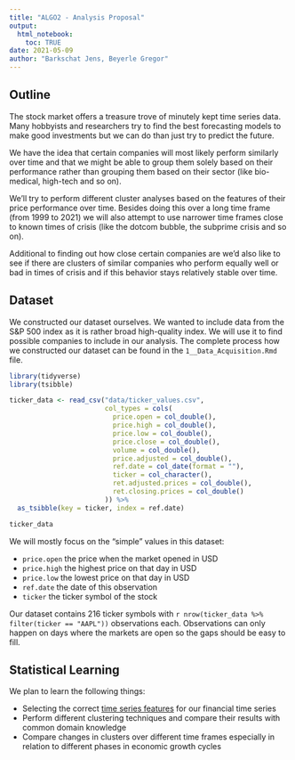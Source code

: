 ```yaml
---
title: "ALGO2 - Analysis Proposal"
output:
  html_notebook:
    toc: TRUE
date: 2021-05-09
author: "Barkschat Jens, Beyerle Gregor"
---
```


## Outline

The stock market offers a treasure trove of minutely kept time series data. Many
hobbyists and researchers try to find the best forecasting models to make good
investments but we can do than just try to predict the future.

We have the idea that certain companies will most likely perform similarly over time
and that we might be able to group them solely based on their performance rather than
grouping them based on their sector (like bio-medical, high-tech and so on).

We'll try to perform different cluster analyses based on the features of their
price performance over time. Besides doing this over a long time frame
(from 1999 to 2021) we will also attempt to use narrower time frames close to known
times of crisis (like the dotcom bubble, the subprime crisis and so on).

Additional to finding out how close certain companies are we'd also like to see
if there are clusters of similar companies who perform equally well or bad in times
of crisis and if this behavior stays relatively stable over time.

## Dataset

We constructed our dataset ourselves. We wanted to include data from the S&P 500
index as it is rather broad high-quality index. We will use it to find possible
companies to include in our analysis. The complete process how we constructed our
dataset can be found in the `1__Data_Acquisition.Rmd` file.

```r
library(tidyverse)
library(tsibble)

ticker_data <- read_csv("data/ticker_values.csv",
                        col_types = cols(
                          price.open = col_double(),
                          price.high = col_double(),
                          price.low = col_double(),
                          price.close = col_double(),
                          volume = col_double(),
                          price.adjusted = col_double(),
                          ref.date = col_date(format = ""),
                          ticker = col_character(),
                          ret.adjusted.prices = col_double(),
                          ret.closing.prices = col_double()
                        )) %>%
  as_tsibble(key = ticker, index = ref.date)

ticker_data
```

We will mostly focus on the "simple" values in this dataset:

- `price.open` the price when the market opened in USD
- `price.high` the highest price on that day in USD
- `price.low` the lowest price on that day in USD
- `ref.date` the date of this observation
- `ticker` the ticker symbol of the stock

Our dataset contains 216 ticker symbols with `r nrow(ticker_data %>% filter(ticker == "AAPL"))`
observations each. Observations can only happen on days where the markets are open
so the gaps should be easy to fill.

## Statistical Learning

We plan to learn the following things:

- Selecting the correct [time series features](https://otexts.com/fpp3/features.html)
  for our financial time series
- Perform different clustering techniques and compare their results with common domain knowledge
- Compare changes in clusters over different time frames especially in relation to
  different phases in economic growth cycles
